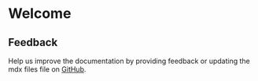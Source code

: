 # Welcome

## Feedback

Help us improve the documentation by providing feedback or updating the mdx files file on
[GitHub](https://github.com/vtex/faststore/tree/master/packages/store-ui/src).
